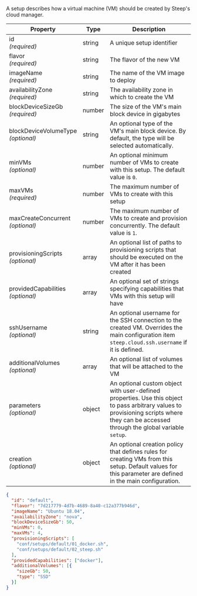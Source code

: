 
A setup describes how a virtual machine (VM) should be created by Steep's cloud
manager.

| Property                               | Type    | Description
| -------------------------------------- | ------- | -----------
| id<br/>*(required)*                    | string  | A unique setup identifier
| flavor<br/>*(required)*                | string  | The flavor of the new VM
| imageName<br/>*(required)*             | string  | The name of the VM image to deploy
| availabilityZone<br/>*(required)*      | string  | The availability zone in which to create the VM
| blockDeviceSizeGb<br/>*(required)*     | number  | The size of the VM's main block device in gigabytes
| blockDeviceVolumeType<br/>*(optional)* | string  | An optional type of the VM's main block device. By default, the type will be selected automatically.
| minVMs<br/>*(optional)*                | number  | An optional minimum number of VMs to create with this setup. The default value is `0`.
| maxVMs<br/>*(required)*                | number  | The maximum number of VMs to create with this setup
| maxCreateConcurrent<br/>*(optional)*   | number  | The maximum number of VMs to create and provision concurrently. The default value is `1`.
| provisioningScripts<br/>*(optional)*   | array   | An optional list of paths to <DocsLink href="#provisioning-scripts">provisioning scripts</DocsLink> that should be executed on the VM after it has been created
| providedCapabilities<br/>*(optional)*  | array   | An optional set of strings specifying capabilities that VMs with this setup will have
| sshUsername<br/>*(optional)*           | string  | An optional username for the SSH connection to the created VM. Overrides the <DocsLink href="#steepyaml">main configuration</DocsLink> item `steep.cloud.ssh.username` if it is defined.
| additionalVolumes<br/>*(optional)*     | array   | An optional list of <DocsLink href="#volumes">volumes</DocsLink> that will be attached to the VM
| parameters<br/>*(optional)*            | object  | An optional custom object with user-defined properties. Use this object to pass arbitrary values to <DocsLink href="#provisioning-scripts">provisioning scripts</DocsLink> where they can be accessed through the <DocsLink href="#global-variables">global variable</DocsLink> `setup`.
| creation<br/>*(optional)*              | object  | An optional <DocsLink href="#creation-policies">creation policy</DocsLink> that defines rules for creating VMs from this setup. Default values for this parameter are defined in the <DocsLink href="#steepyaml">main configuration</DocsLink>.

<CodeExample title="Example:">

```json code-example
{
  "id": "default",
  "flavor": "7d217779-4d7b-4689-8a40-c12a377b946d",
  "imageName": "Ubuntu 18.04",
  "availabilityZone": "nova",
  "blockDeviceSizeGb": 50,
  "minVMs": 0,
  "maxVMs": 4,
  "provisioningScripts": [
    "conf/setups/default/01_docker.sh",
    "conf/setups/default/02_steep.sh"
  ],
  "providedCapabilities": ["docker"],
  "additionalVolumes": [{
    "sizeGb": 50,
    "type": "SSD"
  }]
}
```

</CodeExample>

